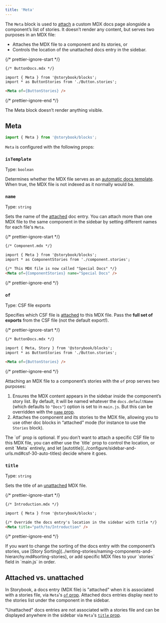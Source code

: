 ```yaml
---
title: 'Meta'
---
```


The `Meta` block is used to [attach](#attached-vs-unattached) a custom MDX docs page alongside a component’s list of stories. It doesn’t render any content, but serves two purposes in an MDX file:

* Attaches the MDX file to a component and its stories, or
* Controls the location of the unattached docs entry in the sidebar.

{/* prettier-ignore-start */}

```md
{/* ButtonDocs.mdx */}

import { Meta } from '@storybook/blocks';
import * as ButtonStories from './Button.stories';

<Meta of={ButtonStories} />
```

{/* prettier-ignore-end */}

<Callout variant="info" icon="💡">
  The Meta block doesn’t render anything visible.
</Callout>

## Meta

```js
import { Meta } from '@storybook/blocks';
```

`Meta` is configured with the following props:

### `isTemplate`

Type: `boolean`

Determines whether the MDX file serves as an [automatic docs template](../writing-docs/autodocs.md#with-mdx). When true, the MDX file is not indexed as it normally would be.

### `name`

Type: `string`

Sets the name of the [attached](#attached-vs-unattached) doc entry. You can attach more than one MDX file to the same component in the sidebar by setting different names for each file's `Meta`.

{/* prettier-ignore-start */}

```md
{/* Component.mdx */}

import { Meta } from '@storybook/blocks';
import * as ComponentStories from './component.stories';

{/* This MDX file is now called "Special Docs" */}
<Meta of={ComponentStories} name="Special Docs" />
```

{/* prettier-ignore-end */}

### `of`

Type: CSF file exports

Specifies which CSF file is [attached](#attached-vs-unattached) to this MDX file. Pass the **full set of exports** from the CSF file (not the default export!).

{/* prettier-ignore-start */}

```md
{/* ButtonDocs.mdx */}

import { Meta, Story } from '@storybook/blocks';
import * as ButtonStories from './Button.stories';

<Meta of={ButtonStories} />
```

{/* prettier-ignore-end */}

Attaching an MDX file to a component’s stories with the `of` prop serves two purposes:

1. Ensures the MDX content appears in the sidebar inside the component’s story list. By default, it will be named whatever the `docs.defaultName` (which defaults to `"Docs"`) option is set to in `main.js`. But this can be overridden with the [`name` prop](#name).
2. Attaches the component and its stories to the MDX file, allowing you to use other doc blocks in “attached” mode (for instance to use the `Stories` block).

<Callout variant="info" icon="💡">
  The `of` prop is optional. If you don’t want to attach a specific CSF file to this MDX file, you can either use the `title` prop to control the location, or emit `Meta` entirely, and let [autotitle](../configure/sidebar-and-urls.md#csf-30-auto-titles) decide where it goes.
</Callout>

### `title`

Type: `string`

Sets the title of an [unattached](#attached-vs-unattached) MDX file.

{/* prettier-ignore-start */}

```md
{/* Introduction.mdx */}

import { Meta } from '@storybook/blocks';

{/* Override the docs entry's location in the sidebar with title */}
<Meta title="path/to/Introduction" />
```

{/* prettier-ignore-end */}

<Callout variant="info" icon="💡">
  If you want to change the sorting of the docs entry with the component’s stories, use [Story Sorting](../writing-stories/naming-components-and-hierarchy.md#sorting-stories), or add specific MDX files to your `stories` field in `main.js` in order.
</Callout>

## Attached vs. unattached

In Storybook, a docs entry (MDX file) is "attached" when it is associated with a stories file, via `Meta`'s [`of` prop](#of). Attached docs entries display next to the stories list under the component in the sidebar.

"Unattached" docs entries are not associated with a stories file and can be displayed anywhere in the sidebar via `Meta`'s [`title` prop](#title).

